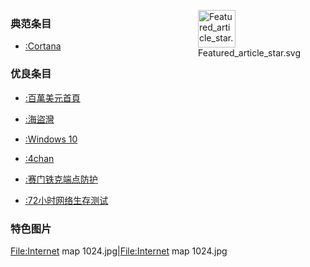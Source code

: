 <div style="float:right;margin-left:1em">[[Image:Featured_article_star.svg|60px]]</div> 

<!-- Start of content generated by JL-Bot -->
===典范条目===
{{col-begin}}
*{{Icon|FA}} [[:Cortana|:Cortana]]
{{col-end}}
===优良条目===
{{col-begin}}
{{col-break|width=50%}}
*{{Icon|GA}} [[:百萬美元首頁|:百萬美元首頁]]
*{{Icon|GA}} [[:海盜灣|:海盜灣]]
*{{Icon|GA}} [[:Windows_10|:Windows 10]]
{{col-break|width=50%}}
*{{Icon|GA}} [[:4chan|:4chan]]
*{{Icon|GA}} [[:赛门铁克端点防护|:赛门铁克端点防护]]
*{{Icon|GA}} [[:72小时网络生存测试|:72小时网络生存测试]]
{{col-end}}

===特色图片===
<gallery>
File:Internet map 1024.jpg|File:Internet map 1024.jpg
</gallery>
<!-- End of content generated by JL-Bot -->

<noinclude>